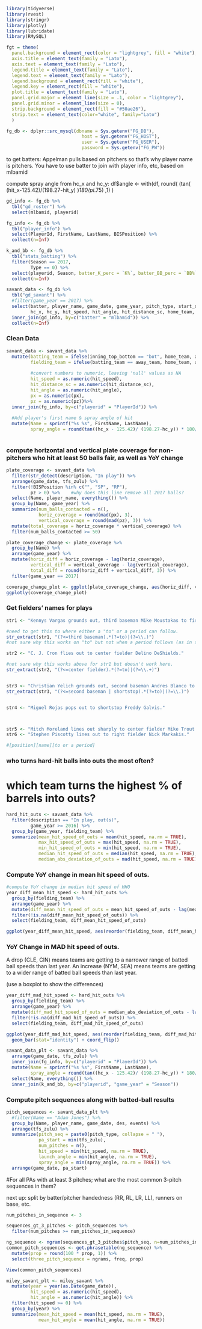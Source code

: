 ```r


library(tidyverse)
library(rvest)
library(stringr)
library(plotly)
library(lubridate)
library(RMySQL)

fgt = theme(
  panel.background = element_rect(color = "lightgrey", fill = "white"),
  axis.title = element_text(family = "Lato"),
  axis.text = element_text(family = "Lato"),
  legend.title = element_text(family = "Lato"),
  legend.text = element_text(family = "Lato"),
  legend.background = element_rect(fill = "white"),
  legend.key = element_rect(fill = "white"),
  plot.title = element_text(family = "Lato"),
  panel.grid.major = element_line(size = .1, color = "lightgrey"),
  panel.grid.minor = element_line(size = 0),
  strip.background = element_rect(fill = "#50ae26"),
  strip.text = element_text(color="white", family="Lato")
  )

fg_db <- dplyr::src_mysql(dbname = Sys.getenv("FG_DB"), 
                            host = Sys.getenv("FG_HOST"), 
                            user = Sys.getenv("FG_USER"),
                            password = Sys.getenv("FG_PW"))
```

to get batters: Appelman pulls based on pitchers so that's why player name is pitchers. You have to use batter to join with player info, etc, based on mlbamid

compute spray angle from hc_x and hc_y:
df$angle <- with(df, round(
  (tan(
    (hit_x-125.42)/(198.27-hit_y)
  )*180/pi*.75)
  ,1)
)


```r

gd_info <- fg_db %>%
  tbl("gd_roster") %>%
  select(mlbamid, playerid)

fg_info <- fg_db %>%
  tbl("player_info") %>%
  select(PlayerId, FirstName, LastName, BISPosition) %>%
  collect(n=Inf)

k_and_bb <- fg_db %>%
  tbl("stats_batting") %>%
  filter(Season == 2017, 
         Type == 0) %>%
  select(playerid, Season, batter_K_perc = `K%`, batter_BB_perc = `BB%`) %>%
  collect(n=Inf)

savant_data <- fg_db %>%
  tbl("gd_savant") %>%
  #filter(game_year == 2017) %>%
  select(batter, player_name, game_date, game_year, pitch_type, start_speed, events, description, des, tfs_zulu, px, pz, 
         hc_x, hc_y, hit_speed, hit_angle, hit_distance_sc, home_team, away_team, inning_top_bottom) %>%
  inner_join(gd_info, by=c("batter" = "mlbamid")) %>%
  collect(n=Inf)
```

### Clean Data

```r

savant_data <- savant_data %>%
  mutate(batting_team = ifelse(inning_top_bottom == "bot", home_team, away_team),
         fielding_team = ifelse(batting_team == away_team, home_team, away_team),
         
         #convert numbers to numeric, leaving 'null' values as NA
         hit_speed = as.numeric(hit_speed),
         hit_distance_sc = as.numeric(hit_distance_sc),
         hit_angle = as.numeric(hit_angle),
         px = as.numeric(px),
         pz = as.numeric(pz))%>%
  inner_join(fg_info, by=c("playerid" = "PlayerId")) %>%
  
  #Add player's first name & spray angle of hit
  mutate(Name = sprintf("%s %s", FirstName, LastName),
         spray_angle = round(tan((hc_x - 125.42)/ (198.27-hc_y)) * 180/pi*.75, 1))
  
```

### compute horizontal and vertical plate coverage for non-pitchers who hit at least 50 balls fair, as well as YoY change
```r
plate_coverage <- savant_data %>%
  filter(str_detect(description, "In play")) %>%
  arrange(game_date, tfs_zulu) %>%
  filter(!BISPosition %in% c("", "SP", "RP"),
         pz > 0) %>%    #why does this line remove all 2017 balls?
  select(Name, player_name, everything()) %>%
  group_by(Name, game_year) %>%
  summarize(num_balls_contacted = n(),
            horiz_coverage = round(mad(px), 3),
            vertical_coverage = round(mad(pz), 3)) %>%
  mutate(total_coverage = horiz_coverage * vertical_coverage) %>%
  filter(num_balls_contacted >= 50)

plate_coverage_change <- plate_coverage %>%
  group_by(Name) %>%
  arrange(game_year) %>%
  mutate(horiz_diff = horiz_coverage - lag(horiz_coverage),
         vertical_diff = vertical_coverage - lag(vertical_coverage),
         total_diff = round(horiz_diff + vertical_diff, 3)) %>%
  filter(game_year == 2017)

coverage_change_plot <- ggplot(plate_coverage_change, aes(horiz_diff, vertical_diff, label=Name)) + geom_point() + fgt
ggplotly(coverage_change_plot)

```



### Get fielders' names for plays


```r
str1 <- "Kennys Vargas grounds out, third baseman Mike Moustakas to first baseman Eric Hosmer."

#need to get this to where either a "to" or a period can follow.
str_extract(str1, "(?<=third baseman).*(?=to)|(?=\\.)")
#not sure why this works on "to" but not when a period follows (as in str2 below.)

str2 <- "C. J. Cron flies out to center fielder Delino DeShields."

#not sure why this works above for str1 but doesn't work here.
str_extract(str2, "(?<=center fielder).*(?=to)|(?=\\.+)")


str3 <- "Christian Yelich grounds out, second baseman Andres Blanco to first baseman Erik Kratz."
str_extract(str3, "(?<=second baseman | shortstop).*(?=to)|(?=\\.)")


str4 <- "Miguel Rojas pops out to shortstop Freddy Galvis."



str5 <- "Mitch Moreland lines out sharply to center fielder Mike Trout. Shin-Soo Choo to 3rd."
str6 <- "Stephen Piscotty lines out to right fielder Nick Markakis."

#[position][name][to or a period]

```

### who turns hard-hit balls into outs the most often?
# which team turns the highest % of barrels into outs?

```r
hard_hit_outs <- savant_data %>%
  filter(description == "In play, out(s)",
         game_year >= 2016) %>%
  group_by(game_year, fielding_team) %>%
  summarize(mean_hit_speed_of_outs = mean(hit_speed, na.rm = TRUE),
            max_hit_speed_of_outs = max(hit_speed, na.rm = TRUE),
            min_hit_speed_of_outs = min(hit_speed, na.rm = TRUE),
            median_hit_speed_of_outs = median(hit_speed, na.rm = TRUE),
            median_abs_deviation_of_outs = mad(hit_speed, na.rm = TRUE))

```

### Compute YoY change in mean hit speed of outs.

```r

#compute YoY change in median hit speed of HHO
year_diff_mean_hit_speed <- hard_hit_outs %>%
  group_by(fielding_team) %>%
  arrange(game_year) %>%
  mutate(diff_mean_hit_speed_of_outs = mean_hit_speed_of_outs - lag(mean_hit_speed_of_outs)) %>%
  filter(!is.na(diff_mean_hit_speed_of_outs)) %>%
  select(fielding_team, diff_mean_hit_speed_of_outs)

ggplot(year_diff_mean_hit_speed, aes(reorder(fielding_team, diff_mean_hit_speed_of_outs), diff_mean_hit_speed_of_outs)) + geom_bar(stat ="identity") + coord_flip()


```


### YoY Change in MAD hit speed of outs.

A drop (CLE, CIN) means teams are getting to a narrower range of batted ball speeds than last year.
An increase (NYM, SEA) means teams are getting to a wider range of batted ball speeds than last year. 

(use a boxplot to show the differences)
```r
year_diff_mad_hit_speed <- hard_hit_outs %>%
  group_by(fielding_team) %>%
  arrange(game_year) %>%
  mutate(diff_mad_hit_speed_of_outs = median_abs_deviation_of_outs - lag(median_abs_deviation_of_outs)) %>%
  filter(!is.na(diff_mad_hit_speed_of_outs)) %>%
  select(fielding_team, diff_mad_hit_speed_of_outs)

ggplot(year_diff_mad_hit_speed, aes(reorder(fielding_team, diff_mad_hit_speed_of_outs), diff_mad_hit_speed_of_outs)) +
  geom_bar(stat="identity") + coord_flip()


```



```r


savant_data_plt <- savant_data %>%
  arrange(game_date, tfs_zulu) %>%
  inner_join(fg_info, by=c("playerid" = "PlayerId")) %>%
  mutate(Name = sprintf("%s %s", FirstName, LastName),
         spray_angle = round(tan((hc_x - 125.42)/ (198.27-hc_y)) * 180/pi*.75, 1)) %>%
  select(Name, everything()) %>%
  inner_join(k_and_bb, by=c("playerid", "game_year" = "Season"))
```

### Compute pitch sequences along with batted-ball results

```r
pitch_sequences <- savant_data_plt %>%
  #filter(Name == "Adam Jones") %>%
  group_by(Name, player_name, game_date, des, events) %>%
  arrange(tfs_zulu) %>%
  summarize(pitch_seq = paste0(pitch_type, collapse = " "),
            pa_start = min(tfs_zulu),
            num_pitches = n(),
            hit_speed = min(hit_speed, na.rm = TRUE),
            launch_angle = min(hit_angle, na.rm = TRUE),
            spray_angle = min(spray_angle, na.rm = TRUE)) %>%
  arrange(game_date, pa_start)
```

#For all PAs with at least 3 pitches; what are the most common 3-pitch sequences in them?

next up: split by batter/pitcher handedness (RR, RL, LR, LL), runners on base, etc.

```r
num_pitches_in_sequence <- 3

sequences_gt_3_pitches <- pitch_sequences %>%
  filter(num_pitches >= num_pitches_in_sequence)

ng_sequence <- ngram(sequences_gt_3_pitches$pitch_seq, n=num_pitches_in_sequence)
common_pitch_sequences <- get.phrasetable(ng_sequence) %>%
  mutate(prop = round(100 * prop, 1)) %>%
  select(three_pitch_sequence = ngrams, freq, prop)

View(common_pitch_sequences)
```


```r

miley_savant_plt <- miley_savant %>%
  mutate(year = year(as.Date(game_date)),
         hit_speed = as.numeric(hit_speed),
         hit_angle = as.numeric(hit_angle)) %>%
  filter(hit_speed >= 0) %>%
  group_by(year) %>%
  summarize(mean_hit_speed = mean(hit_speed, na.rm = TRUE),
            mean_hit_angle = mean(hit_angle, na.rm = TRUE))

```